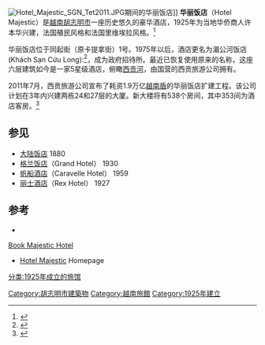 [[File:Hotel_Majestic_SGN_Tet2011.JPG|thumb]]期间的华丽饭店]]
{{maplink|frame=yes|frame-width=230|zoom=15|type=point|text=地图}}
'''华丽饭店'''（Hotel Majestic）是[[越南|越南]][[胡志明市|胡志明市]]一座历史悠久的豪华酒店，1925年为当地华侨商人许本华兴建，法国殖民风格和法国里维埃拉风格。<ref>{{Cite web |url=http://walkaboutwithdiggerlim.blogspot.com/2009/07/classic-hotels-of-saigon.html |title=存档副本 |accessdate=2013-11-21 |archive-date=2015-06-10 |archive-url=https://web.archive.org/web/20150610201436/http://walkaboutwithdiggerlim.blogspot.com/2009/07/classic-hotels-of-saigon.html |dead-url=no }}</ref>

华丽饭店位于同起街（原卡提拿街）1号。1975年以后，酒店更名为湄公河饭店(Khách Sạn Cửu Long):<ref>{{Cite web |url=http://www.pauahtun.org/Exile/Dawn.html |title=Dawn by the Sông Sàigòn |access-date=2013-11-21 |archive-url=https://web.archive.org/web/20140108041601/http://www.pauahtun.org/Exile/Dawn.html |archive-date=2014-01-08 |dead-url=yes }}</ref>，成为政府招待所。最近已恢复使用原来的名称，这座六层建筑如今是一家5星级酒店，俯瞰[[西贡河|西贡河]]，由国营的西贡旅游公司拥有。

2011年7月，西贡旅游公司宣布了耗资1.9万亿[[越南盾|越南盾]]的华丽饭店扩建工程。该公司计划在3年内兴建两栋24和27层的大厦。新大楼将有538个房间，其中353间为酒店客房。<ref>{{Cite news| title = Mở rộng Majestic| newspaper = The Saigon Times| url = http://www.thesaigontimes.vn/Home/doanhnghiep/motvongdoanhnghiep/56634/| date = 2011-07-06| accessdate = 2011-07-06| archive-url = https://web.archive.org/web/20111004055627/http://www.thesaigontimes.vn/Home/doanhnghiep/motvongdoanhnghiep/56634/| archive-date = 2011-10-04| dead-url = yes}}</ref>
==参见==
* [[大陆饭店_(西贡)|大陆饭店]] 1880
* [[格兰饭店|格兰饭店]]（Grand Hotel） 1930
* [[帆船酒店_(胡志明市)|帆船酒店]]（Caravelle Hotel） 1959
* [[丽士酒店|丽士酒店]]（Rex Hotel） 1927
== 参考 ==
*{{cite book|author=William Warren, Jill Gocher|title=Asia's legendary hotels: the romance of travel|location=Singapore|publisher=Periplus Editions|year=2007|isbn=978-0-7946-0174-4}}
[https://web.archive.org/web/20131210071547/http://www.vinabooking.vn/khach-san/tp-ho-chi-minh/khach-san-majestic-saigon-31.html Book Majestic Hotel]
{{reflist}}
*[http://www.majesticsaigon.com.vn/ Hotel Majestic]{{Wayback|url=http://www.majesticsaigon.com.vn/ |date=20131105164823 }} Homepage
{{Commonscat|Majestic Saigon Hotel|position=left}}

{{coord|10|46|23|N|106|42|22|E|type:landmark_source:kolossus-frwiki|display=title}}
[[Category:胡志明市建築物|Category:胡志明市建築物]]
[[Category:越南旅館|Category:越南旅館]]
[[Category:1925年建立|Category:1925年建立]]
[[分类:1925年成立的旅馆|分类:1925年成立的旅馆]]